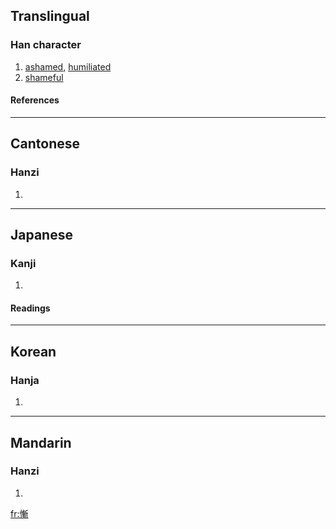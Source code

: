 {{see|惭}}

==Translingual==
===Han character===
{{Han char|rn=61|rad=心|as=11|sn=14|four=9202<sub>1</sub>|canj=心十十中 (PJJL)}}
# [[ashamed]], [[humiliated]]
# [[shameful]]
====References====
{{Han ref|kx=0398.400|dkj=11096|dj=0738.050|hdz=42344.200|uh=615A|ud=24922|bh=BA46|bd=47686}}
----
==Cantonese==
===Hanzi===
{{yue-hanzi|jyut=|y=chaam4}}
# {{defn|Cantonese}}
----
==Japanese==
===Kanji===
{{ja-kanji|grade=|rs=心11}}
# {{defn|Japanese}} 
====Readings====
{{ja-readings|on=[[ざん]] (zan)|kun=[[はじる]] (hajiru), [[はじ]] (haji)}}
----
==Korean==
===Hanja===
{{ko-hanja|hangeul=참|eumhun=|rv=cham|mr=ch'am|y=cham}}
# {{defn|Korean}}
----
==Mandarin==
===Hanzi===
{{cmn-hanzi|sim=惭|pin=[[cán]] (can2)|wg=ts'an<sup>2</sup>}}
# {{defn|Mandarin}}

[[fr:慚]]